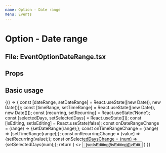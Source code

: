 ```yaml
---
name: Option - Date range
menu: Events
---
```



# Option - Date range

## File: EventOptionDateRange.tsx

## Props

<Props of={EventOptionDateRange} />

## Basic usage

<Playground>
    {() => {
        const [dateRange, setDateRange] = React.useState([new Date(), new Date()]);
        const [timeRange, setTimeRange] = React.useState([new Date(), new Date()]);
        const [recurring, setRecurring] = React.useState('None');
        const [selectedDays, setSelectedDays] = React.useState([]);
        const [isEditing, setIsEditing] = React.useState(false);
        const onDateRangeChange = (range) => {setDateRange(range);};
        const onTimeRangeChange = (range) => {setTimeRange(range);};
        const onRecurringChange = (value) => {setRecurring(value);};
        const onSelectedDaysChange = (num) => {setSelectedDays(num);};
        return (
            <>
                <button onClick={() => {setIsEditing(!isEditing)}}>Edit</button>
                <EventOptionDateRange 
                dateRange={dateRange} 
                timeRange={timeRange} 
                recurrenceEnabled={true} 
                recurring={recurring} 
                selectedDays={selectedDays} 
                isEditing={isEditing} 
                onDateRangeChange={onDateRangeChange} 
                onTimeRangeChange={onTimeRangeChange} 
                onRecurringChange={onRecurringChange} 
                onSelectedDaysChange={onSelectedDaysChange} 
                />
            </>
        )
    }}
</Playground>
